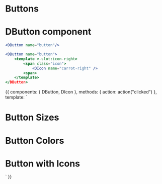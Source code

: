 
<Meta title="Elements|Buttons" component={DButton} />

# Buttons
<Props of={DButton} />

# DButton component
```jsx
<DButton name="button"/>
```

```jsx
<DButton name="button">
    <template v-slot:icon-right>
        <span class="icon">
            <DIcon name="carrot-right" />
        <span>
    </template>
</DButton>
```

<Preview>
  <Story name="Buttons" decorators={[withA11y]}>
    {{
        components: { DButton, DIcon },
        methods: { action: action("clicked") },
        template: `
        <div>
            <div>
                <h1 style="margin-bottom: 1rem;">Button Sizes</h1>
                <DButton name="Button" size="small" @click="action"/>
                <DButton name="Button" size="normal"/>
                <DButton name="Button"/>
                <DButton name="Button" size="medium"/>
                <DButton name="Button" size="large"/>
            </div>
            <div style="margin-top: 2rem;">
                <h1 style="margin-bottom: 1rem;">Button Colors</h1>
                <DButton name="Button" variant="primary"/>
                <DButton name="Button" variant="success"/>
                <DButton name="Button" variant="warning"/>
                <DButton name="Button" variant="danger"/>
                <DButton name="Button" variant="info"/>
                <DButton name="Button" variant="link"/>
                <DButton name="Button" variant="dark"/>
                <DButton name="Button" variant="light"/>
            </div>
            <div style="margin-top: 2rem;">
                <h1 style="margin-bottom: 1rem;">Button with Icons</h1>
                <DButton name="button">
                    <template #icon-right>
                        <span class="icon">
                            <DIcon name="carrot-right" />
                        </span>
                    </template>
                </DButton>
                 <DButton name="button" variant="warning">
                    <template #icon-left>
                        <span class="icon">
                            <DIcon name="alert"/>
                        </span>
                    </template>
                </DButton>
                <DButton name="button" variant="link">
                    <template #icon-left>
                        <span class="icon">
                            <DIcon name="calendar"/>
                        </span>
                    </template>
                    <template #icon-right>
                        <span class="icon">
                            <DIcon name="plus-2"/>
                        </span>
                    </template>
                </DButton>
            </div>
        </div>
        `
    }}
  </Story>
</Preview>